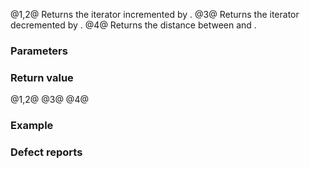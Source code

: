 {{title|operator+,-{{small|(ranges::elements_view::''iterator'')}}}}
{{cpp/ranges/elements_view/navbar}}

{{dcl begin}}
{{dcl|num=1|since=c++20|1=
friend constexpr /*iterator*/ operator+( const /*iterator*/&amp; i, difference_type n )
    requires ranges::random_access_range&lt;Base&gt;;
}}
{{dcl|num=2|since=c++20|1=
friend constexpr /*iterator*/ operator+( difference_type n, const /*iterator*/&amp; i )
    requires ranges::random_access_range&lt;Base&gt;;
}}
{{dcl|num=3|since=c++20|1=
friend constexpr /*iterator*/ operator-( const /*iterator*/&amp; i, difference_type n )
    requires ranges::random_access_range&lt;Base&gt;;
}}
{{dcl|num=4|since=c++20|1=
friend constexpr difference_type operator-( const /*iterator*/&amp; x,
                                            const /*iterator*/&amp; y )
    requires std::sized_sentinel_for&lt;ranges::iterator_t&lt;Base&gt;, ranges::iterator_t&lt;Base&gt;&gt;;
}}
{{dcl end}}

@1,2@ Returns the iterator {{c|i}} incremented by {{c|n}}.
@3@ Returns the iterator {{c|i}} decremented by {{c|n}}.
@4@ Returns the distance between {{c|x}} and {{c|y}}.

{{cpp/hidden friend|{{tt|elements_view::''iterator''&lt;Const&gt;}}|plural=yes}}

===Parameters===
{{par begin}}
{{par|i, x, y|the iterators}}
{{par|n|position relative to current location}}
{{par end}}

===Return value===
@1,2@ {{c|1=[&amp;]{ auto j = i; j += n; return j; }()}}
@3@ {{c|1=[&amp;]{ auto j = i; j -= n; return j; }()}}
@4@ {{c|x.base() - y.base()}}

===Example===
{{example}}

===Defect reports===
{{dr list begin}}
{{dr list item|wg=lwg|dr=3483|std=C++20|before={{tt|elements_view::iterator}}'s difference is overconstrained|after=requirement is relaxed}}
{{dr list end}}

{{langlinks|de|es|ja|ru|zh}}